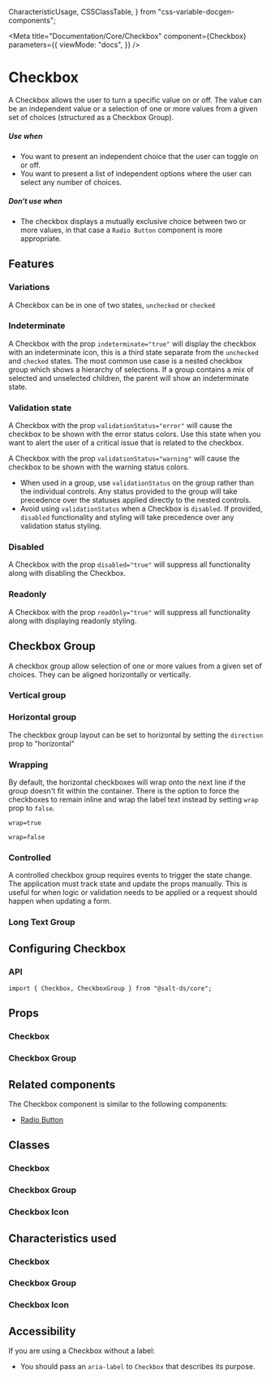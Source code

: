   CharacteristicUsage,
  CSSClassTable,
} from "css-variable-docgen-components";

<Meta
  title="Documentation/Core/Checkbox"
  component={Checkbox}
  parameters={{
    viewMode: "docs",
  }}
/>

# Checkbox

A Checkbox allows the user to turn a specific value on or off. The value can be an independent value or a selection of one or more values from a given set of choices (structured as a Checkbox Group).

##### Use when

- You want to present an independent choice that the user can toggle on or off.
- You want to present a list of independent options where the user can select any number of choices.

##### Don't use when

- The checkbox displays a mutually exclusive choice between two or more values, in that case a `Radio Button` component is more appropriate.

## Features

### Variations

A Checkbox can be in one of two states, `unchecked` or `checked`

<Canvas>
  <Story id="core-checkbox--default" />
</Canvas>

### Indeterminate

A Checkbox with the prop `indeterminate="true"` will display the checkbox with an indeterminate icon, this is a third state separate from the `unchecked` and `checked` states.
The most common use case is a nested checkbox group which shows a hierarchy of selections. If a group contains a mix of selected and unselected
children, the parent will show an indeterminate state.

<Canvas>
  <Story id="core-checkbox--indeterminate" />
</Canvas>

### Validation state

A Checkbox with the prop `validationStatus="error"` will cause the checkbox to be shown with the error status colors.
Use this state when you want to alert the user of a critical issue that is related to the checkbox.

<Canvas>
  <Story id="core-checkbox--error" />
</Canvas>

A Checkbox with the prop `validationStatus="warning"` will cause the checkbox to be shown with the warning status colors.

<Canvas>
  <Story id="core-checkbox--warning" />
</Canvas>

- When used in a group, use `validationStatus` on the group rather than the individual controls. Any status provided to the group will take precedence over the statuses applied directly to the nested controls.
- Avoid using `validationStatus` when a Checkbox is `disabled`. If provided, `disabled` functionality and styling will take precedence over any validation status styling.

### Disabled

A Checkbox with the prop `disabled="true"` will suppress all functionality along with disabling the Checkbox.

<Canvas>
  <Story id="core-checkbox--disabled" />
</Canvas>

### Readonly

A Checkbox with the prop `readOnly="true"` will suppress all functionality along with displaying readonly styling.

<Canvas>
  <Story id="core-checkbox--readonly" />
</Canvas>

## Checkbox Group

A checkbox group allow selection of one or more values from a given set of choices. They can be aligned horizontally or vertically.

### Vertical group

<Canvas>
  <Story id="core-checkbox--uncontrolled-group" />
</Canvas>

### Horizontal group

The checkbox group layout can be set to horizontal by setting the `direction` prop to "horizontal"

<Canvas>
  <Story id="core-checkbox--horizontal-group" />
</Canvas>

### Wrapping

By default, the horizontal checkboxes will wrap onto the next line if the group doesn't fit within the container. There is the option to force the checkboxes to remain inline and wrap the label text instead by setting `wrap` prop to `false`.

`wrap=true`

<Canvas>
  <Story id="core-checkbox--wrap-group" />
</Canvas>

`wrap=false`

<Canvas>
  <Story id="core-checkbox--no-wrap-group" />
</Canvas>

### Controlled

A controlled checkbox group requires events to trigger the state change. The application must track state and update the props manually. This is useful for when logic or validation needs to be applied or a request should happen when updating a form.

<Canvas>
  <Story id="core-checkbox--controlled-group" />
</Canvas>

### Long Text Group

<Canvas>
  <Story id="core-checkbox--long-text-group" />
</Canvas>

## Configuring Checkbox

### API

```
import { Checkbox, CheckboxGroup } from "@salt-ds/core";
```

## Props

### Checkbox

<ArgsTable of={Checkbox} />

### Checkbox Group

<ArgsTable of={CheckboxGroup} />

## Related components

The Checkbox component is similar to the following components:

- [Radio Button](?path=/docs/documentation-core-radio-button--page)

## Classes

### Checkbox

<CSSClassTable of={Checkbox} />

### Checkbox Group

<CSSClassTable of={CheckboxGroup} />

### Checkbox Icon

<CSSClassTable of={CheckboxIcon} />

## Characteristics used

### Checkbox

<CharacteristicUsage of={Checkbox} />

### Checkbox Group

<CharacteristicUsage of={CheckboxGroup} />

### Checkbox Icon

<CharacteristicUsage of={CheckboxIcon} />

## Accessibility

If you are using a Checkbox without a label:

- You should pass an `aria-label` to `Checkbox` that describes its purpose.

<HelpAndSupport />
